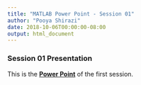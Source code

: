 ```yaml
---
title: "MATLAB Power Point - Session 01"
author: "Pooya Shirazi"
date: 2018-10-06T00:00:00-08:00
output: html_document
---
```


### Session 01 Presentation

This is the [**Power Point**](file/MATLAB_session_01.pdf) of the first session.
